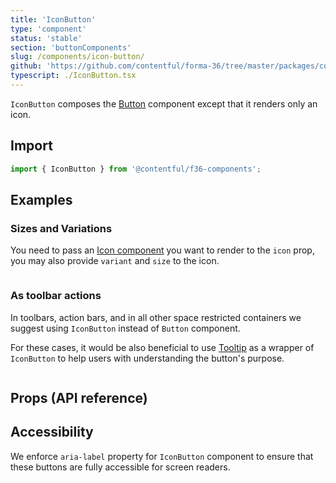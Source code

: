 ```yaml
---
title: 'IconButton'
type: 'component'
status: 'stable'
section: 'buttonComponents'
slug: /components/icon-button/
github: 'https://github.com/contentful/forma-36/tree/master/packages/components/button/src/IconButton'
typescript: ./IconButton.tsx
---
```


`IconButton` composes the [Button](../components/button) component except that it renders only an icon.

## Import

```js static=true
import { IconButton } from '@contentful/f36-components';
```

## Examples

### Sizes and Variations

You need to pass an [Icon component](../components/icon) you want to render to the `icon` prop, you may also provide `variant` and `size` to the icon.

```jsx file=../../examples/IconButtonExample.tsx

```

### As toolbar actions

In toolbars, action bars, and in all other space restricted containers we suggest using `IconButton` instead of `Button` component.

For these cases, it would be also beneficial to use [Tooltip](../components/tooltip) as a wrapper of `IconButton` to help users with understanding the button's purpose.

```jsx file=../../examples/IconButtonToolbarExample.tsx

```

## Props (API reference)

<Props
  of="IconButton"
  storybookPath="/story/components-button-iconbutton--basic"
/>

## Accessibility

We enforce `aria-label` property for `IconButton` component to ensure that these buttons are fully accessible for screen readers.
